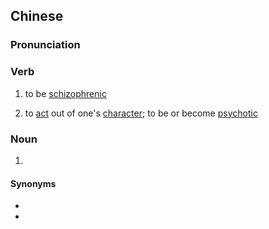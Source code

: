 ==Chinese==
{{zh-forms|type=22}}

===Pronunciation===
{{zh-pron
|m=jīngshén fēnliè
|c=zing1 san4 fan1 lit6
|cat=v,n
}}

===Verb===
{{zh-verb}}

# to be [[schizophrenic]]
# {{lb|zh|colloquial}} to [[act]] out of one's [[character]]; to be or become [[psychotic]]

===Noun===
{{zh-noun}}

# {{lb|zh|psychiatry}} {{zh-short|精神分裂症|[[schizophrenia]]}}

====Synonyms====
* {{zh-l|精分}}
* {{zh-l|精神分裂症}}